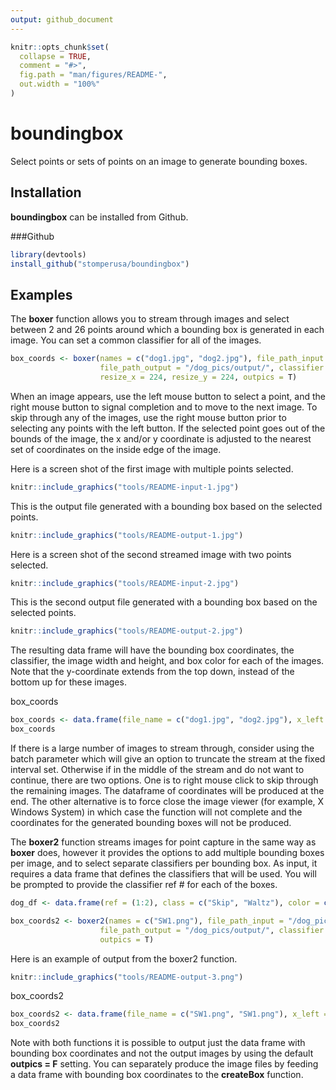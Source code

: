 ```yaml
---
output: github_document
---
```


<!-- README.md is generated from README.Rmd. Please edit that file -->

```r
knitr::opts_chunk$set(
  collapse = TRUE,
  comment = "#>",
  fig.path = "man/figures/README-",
  out.width = "100%"
)
```
# boundingbox

Select points or sets of points on an image to generate bounding boxes.

## Installation

**boundingbox** can be installed from Github.

###Github

``` r
library(devtools)
install_github("stomperusa/boundingbox")
```

## Examples

The **boxer** function allows you to stream through images and select between 2 and 26 points around which a bounding box is generated in each image. You can set a common classifier for all of the images.

``` r
box_coords <- boxer(names = c("dog1.jpg", "dog2.jpg"), file_path_input = "/dog_pics/input/", 
                    file_path_output = "/dog_pics/output/", classifier = "dog", show_classifier = T,
                    resize_x = 224, resize_y = 224, outpics = T)
```
When an image appears, use the left mouse button to select a point, and the right mouse button to signal completion and to move to the next image. To skip through any of the images, use the right mouse button prior to selecting any points with the left button. If the selected point goes out of the bounds of the image, the x and/or y coordinate is adjusted to the nearest set of coordinates on the inside edge of the image. 

Here is a screen shot of the first image with multiple points selected. 

```r
knitr::include_graphics("tools/README-input-1.jpg")
```


This is the output file generated with a bounding box based on the selected points.
```r
knitr::include_graphics("tools/README-output-1.jpg")
```


Here is a screen shot of the second streamed image with two points selected. 
```r
knitr::include_graphics("tools/README-input-2.jpg")
```


This is the second output file generated with a bounding box based on the selected points.
```r
knitr::include_graphics("tools/README-output-2.jpg")
```

The resulting data frame will have the bounding box coordinates, the classifier, the image width and height, and box color for each of the images. Note that the y-coordinate extends from the top down, instead of the bottom up for these images. 

box_coords
```r
box_coords <- data.frame(file_name = c("dog1.jpg", "dog2.jpg"), x_left = c(19,41), y_top = c(9,5), x_right = c(201, 149), y_bottom = c(223, 216), size_x = c(224, 224), size_y = c(224,224), classifier = "dog", color = "red", stringsAsFactors = F)
box_coords
```

If there is a large number of images to stream through, consider using the batch parameter which will give an option to truncate the stream at the fixed interval set. Otherwise if in the middle of the stream and do not want to continue, there are two options. One is to right mouse click to skip through the remaining images. The dataframe of coordinates will be produced at the end. The other alternative is to force close the image viewer (for example, X Windows System) in which case the function will not complete and the coordinates for the generated bounding boxes will not be produced. 


The **boxer2** function streams images for point capture in the same way as **boxer** does, however it provides the options to add multiple bounding boxes per image, and to select separate classifiers per bounding box. As input, it requires a data frame that defines the classifiers that will be used.  You will be prompted to provide the classifier ref # for each of the boxes. 

``` r
dog_df <- data.frame(ref = (1:2), class = c("Skip", "Waltz"), color = c("red","yellow"), stringsAsFactors = F)

box_coords2 <- boxer2(names = c("SW1.png"), file_path_input = "/dog_pics/input/", 
                    file_path_output = "/dog_pics/output/", classifier = dog_df, show_classifier = T,
                    outpics = T)
```

Here is an example of output from the boxer2 function.
```r
knitr::include_graphics("tools/README-output-3.png")
```

box_coords2
```r
box_coords2 <- data.frame(file_name = c("SW1.png", "SW1.png"), x_left = c(0, 157), y_top = c(9, 123), x_right = c(122, 284), y_bottom = c(110, 245), size_x = c(286, 286), size_y = c(320, 320), classifier = c("Waltz", "Skip"), color = c("yellow", "red"), stringsAsFactors = F)
box_coords2
```

Note with both functions it is possible to output just the data frame with bounding box coordinates and not the output images by using the default **outpics = F** setting.  You can separately produce the image files by feeding a data frame with bounding box coordinates to the **createBox** function.
